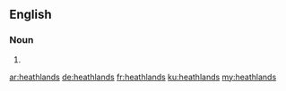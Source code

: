 ==English==

===Noun===
{{head|en}}

# {{plural of|heathland}}

[[ar:heathlands]]
[[de:heathlands]]
[[fr:heathlands]]
[[ku:heathlands]]
[[my:heathlands]]